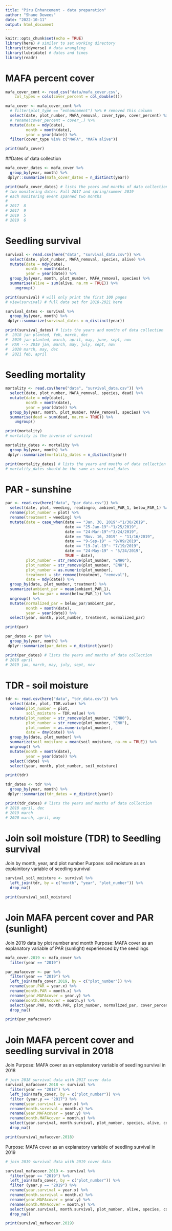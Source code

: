 ```yaml
---
title: "Piru Enhancement - data preparation"
author: "Shane Dewees"
date: "2022-10-11"
output: html_document
---
```


```r
knitr::opts_chunk$set(echo = TRUE)
library(here) # similar to set working directory
library(tidyverse) # data wrangling
library(lubridate) # dates and times
library(readr)
```

# MAFA percent cover
```r
mafa_cover_cont <- read_csv("data/mafa_cover.csv", 
    col_types = cols(cover_percent = col_double()))

mafa_cover <- mafa_cover_cont %>%
  # filter(plot_type == "enhancement") %>% # removed this column
  select(date, plot_number, MAFA_removal, cover_type, cover_percent) %>% 
  # rename(cover_percent = cover_.) %>% 
  mutate(date = mdy(date),
         month = month(date),
         year = year(date)) %>% 
  filter(cover_type %in% c("MAFA", "MAFA alive")) 

print(mafa_cover)
```
##Dates of data collection
``` r
mafa_cover_dates <- mafa_cover %>% 
  group_by(year, month) %>% 
 dplyr::summarize(mafa_cover_dates = n_distinct(year))

print(mafa_cover_dates) # lists the years and months of data collection
# two monitoring dates: Fall 2017 and spring/summer 2019
# each monitoring event spanned two months 
# 
# 2017	8		
# 2017	9			
# 2019	5			
# 2019	6	
```

# Seedling survival
```r
survival <- read.csv(here("data", "survival_data.csv")) %>% 
  select(date, plot_number, MAFA_removal, species, alive) %>% 
  mutate(date = mdy(date),
         month = month(date),
         year = year(date)) %>% 
  group_by(year, month, plot_number, MAFA_removal, species) %>% 
  summarise(alive = sum(alive, na.rm = TRUE)) %>% 
    ungroup()

print(survival) # will only print the first 100 pages
# view(survival) # full data set for 2018-2021 here


```
```r
survival_dates <- survival %>% 
  group_by(year, month) %>% 
 dplyr::summarize(survival_dates = n_distinct(year))

print(survival_dates) # lists the years and months of data collection
#  2018 jan planted, feb, march, dec
#  2019 jan planted, march, april, may, june, sept, nov 
#  PAR --> 2019 jan, march, may, july, sept, nov
#  2020 march, may, dec
#  2021 feb, april
```
# Seedling mortality
```r
mortality <- read.csv(here("data", "survival_data.csv")) %>% 
  select(date, plot_number, MAFA_removal, species, dead) %>% 
  mutate(date = mdy(date),
         month = month(date),
         year = year(date)) %>% 
  group_by(year, month, plot_number, MAFA_removal, species) %>% 
  summarise(dead = sum(dead, na.rm = TRUE)) %>% 
    ungroup()

print(mortality)
# mortality is the inverse of survival

```
```r

mortality_dates <- mortality %>% 
  group_by(year, month) %>% 
 dplyr::summarize(mortality_dates = n_distinct(year))

print(mortality_dates) # lists the years and months of data collection
# mortality_dates should be the same as survival_dates
```


# PAR - sunshine
```r
par <- read.csv(here("data", "par_data.csv")) %>% 
  select(date, plot, weeding, readingno, ambient_PAR_1, below_PAR_1) %>% 
  rename(plot_number = plot) %>% 
  rename(treatment = weeding) %>% 
  mutate(date = case_when(date == "Jan. 30, 2019"~"1/30/2019",
                          date == "25-Jan-19"~"1/25/2019",
                          date == "24-Mar-19"~"3/24/2019",
                          date == "Nov. 16, 2019" ~ "11/16/2019",
                          date == "9-Sep-19" ~ "9/09/2019",
                          date == "19-Jul-19"~ "7/19/2019",
                          date == "24-May-19" ~ "5/24/2019",
                          TRUE ~ date),
         plot_number = str_remove(plot_number, "ENH0"),
         plot_number = str_remove(plot_number, "ENH"),
         plot_number = as.numeric(plot_number),
         treatment = str_remove(treatment, "removal"),
         date = mdy(date)) %>% 
  group_by(date, plot_number, treatment) %>% 
  summarize(ambient_par = mean(ambient_PAR_1),
            below_par = mean(below_PAR_1)) %>% 
  ungroup() %>% 
  mutate(normalized_par = below_par/ambient_par,
         month = month(date),
         year = year(date)) %>% 
  select(year, month, plot_number, treatment, normalized_par) 

print(par)
```

```r
par_dates <- par %>% 
  group_by(year, month) %>% 
 dplyr::summarize(par_dates = n_distinct(year))

print(par_dates) # lists the years and months of data collection
# 2018 april
# 2019 jan, march, may, july, sept, nov
```


# TDR - soil moisture
```r
tdr <- read.csv(here("data", "tdr_data.csv")) %>% 
  select(date, plot, TDR.value) %>% 
  rename(plot_number = plot,
         soil_moisture = TDR.value) %>% 
  mutate(plot_number = str_remove(plot_number, "ENH0"),
         plot_number = str_remove(plot_number, "ENH"),
         plot_number = as.numeric(plot_number),
         date = dmy(date)) %>% 
  group_by(date, plot_number) %>% 
  summarize(soil_moisture = mean(soil_moisture, na.rm = TRUE)) %>% 
  ungroup() %>% 
  mutate(month = month(date),
         year = year(date)) %>% 
  select(!date) %>% 
  select(year, month, plot_number, soil_moisture)

print(tdr)
```
```r
tdr_dates <- tdr %>% 
  group_by(year, month) %>% 
 dplyr::summarize(tdr_dates = n_distinct(year))

print(tdr_dates) # lists the years and months of data collection
# 2018 april, dec
# 2019 march
# 2020 march, april, may
```


# Join soil moisture (TDR) to Seedling survival 
Join by month, year, and plot number
Purpose: soil moisture as an explainitory variable of seedling survival
```r
survival_soil_moisture <- survival %>% 
  left_join(tdr, by = c("month", "year", "plot_number")) %>% 
  drop_na()

print(survival_soil_moisture)
```


# Join MAFA percent cover and PAR (sunlight)
Join 2019 data by plot number and month 
Purpose: MAFA cover as an explanatory variable of PAR (sunlight) experienced by the seedlings
```r
mafa_cover.2019 <- mafa_cover %>% 
  filter(year == "2019")

par_mafacover <- par %>% 
  filter(year == "2019") %>% 
  left_join(mafa_cover.2019, by = c("plot_number")) %>% 
  rename(year.PAR = year.x) %>% 
  rename(month.PAR = month.x) %>% 
  rename(year.MAFAcover = year.y) %>% 
  rename(month.MAFAcover = month.y) %>% 
  select(year.PAR, month.PAR, plot_number, normalized_par, cover_percent) %>% 
  drop_na() 

print(par_mafacover)
```


# Join MAFA percent cover and seedling survival in 2018
Join 
Purpose: MAFA cover as an explanatory variable of seedling survival in 2018
```r
# join 2018 survival data with 2017 cover data
survival_mafacover.2018 <- survival %>% 
  filter(year == "2018") %>% 
  left_join(mafa_cover, by = c("plot_number")) %>% 
  filter (year.y == "2017") %>% 
  rename(year.survival = year.x) %>% 
  rename(month.survival = month.x) %>% 
  rename(year.MAFAcover = year.y) %>% 
  rename(month.MAFAcover = month.y) %>% 
  select(year.survival, month.survival, plot_number, species, alive, cover_percent, year.MAFAcover) %>% 
  drop_na() 

print(survival_mafacover.2018)
```

Purpose: MAFA cover as an explanatory variable of seedling survival in 2019
```r
# join 2019 survival data with 2019 cover data

survival_mafacover.2019 <- survival %>% 
  filter(year == "2019") %>% 
  left_join(mafa_cover, by = c("plot_number")) %>% 
  filter (year.y == "2019") %>% 
  rename(year.survival = year.x) %>% 
  rename(month.survival = month.x) %>% 
  rename(year.MAFAcover = year.y) %>% 
  rename(month.MAFAcover = month.y) %>% 
  select(year.survival, month.survival, plot_number, alive, species, cover_percent, year.MAFAcover) %>% 
  drop_na() 

print(survival_mafacover.2019)
```

